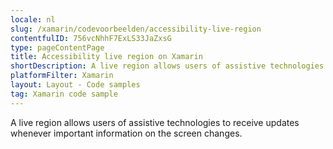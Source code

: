 ```yaml
---
locale: nl
slug: /xamarin/codevoorbeelden/accessibility-live-region
contentfulID: 756vcNhhF7ExLS33JaZxsG
type: pageContentPage
title: Accessibility live region on Xamarin
shortDescription: A live region allows users of assistive technologies to receive updates whenever important information on the screen changes.
platformFilter: Xamarin
layout: Layout - Code samples
tag: Xamarin code sample
---
```


A live region allows users of assistive technologies to receive updates whenever important information on the screen changes.

<CodeSample id="accessibility-live-region" locale="nl" platform="xamarin"/>